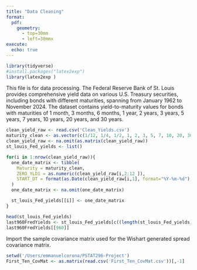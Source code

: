```yaml
---
title: "Data Cleaning"
format: 
  pdf:
    geometry:
      - top=30mm
      - left=30mmx
execute:      
  echo: true
---
```


```r
library(tidyverse)
#install.packages("latex2exp")
library(latex2exp )
```


This file is for data processing. 
The Federal Reserve Bank of St. Louis provides comprehensive yield data on various U.S. Treasury securities, including bonds with different maturities, spanning from January 1962 to November 2024. The dataset contains yield-to-maturity values for bonds with maturities of 1 month, 3 months, 6 months, 1 year, 2 years, 3 years, 5 years, 7 years, 10 years, 20 years, and 30 years.

```r
clean_yield_raw <- read.csv('Clean_Yields.csv') 
maturity_clean <- as.vector(c(1/12, 1/4, 1/2, 1, 2, 3, 5, 7, 10, 20, 30))
clean_yield_raw <- na.omit(as.matrix(clean_yield_raw))
st_louis_Fed_yields <- list()

for(i in 1:nrow(clean_yield_raw)){
  one_date_matrix <- tibble(
    Maturity = maturity_clean,
    ZERO_YLD1 = as.numeric(clean_yield_raw[i,2:12 ]),
    START_DT = format(as.Date(clean_yield_raw[i,1], format="%Y-%m-%d"), "%Y%m%d")
  )
  one_date_matrix <- na.omit(one_date_matrix)

  st_louis_Fed_yields[[i]] <- one_date_matrix
}

head(st_louis_Fed_yields)
last960FredYields <- st_louis_Fed_yields[c((length(st_louis_Fed_yields) - 959):length(st_louis_Fed_yields))]
last960FredYields[[960]]
```

Import the sample covariance matrix used for the Wishart generated spread covariance matrix.

```r
setwd('/Users/emmanuelcorona/PSTAT296-Project')
First_Ten_CovMat <- as.matrix(read.csv('First_Ten_CovMat.csv'))[,-1]
```

